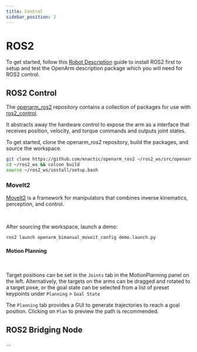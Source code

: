 ```yaml
---
title: Control
sidebar_position: 2
---
```



# ROS2

To get started, follow this [Robot Description](../robot_description) guide to install ROS2 first to setup and test the OpenArm description package which you will need for ROS2 control.

## ROS2 Control

The [openarm_ros2](https://github.com/enactic/openarm_ros2) repository contains a collection of packages for use with [ros2_control](https://control.ros.org/humble/index.html).

It abstracts away the hardware control to expose the arm as a interface that receives position, velocity, and torque commands and outputs joint states.

To get started, clone the openarm_ros2 repository, build the packages, and source the workspace.
```sh
git clone https://github.com/enactic/openarm_ros2 ~/ros2_ws/src/openarm_ros2
cd ~/ros2_ws && colcon build
source ~/ros2_ws/install/setup.bash
```

### MoveIt2

[MoveIt2](https://moveit.picknik.ai/main/index.html) is a framework for manipulators that combines inverse kinematics, perception, and control.

<BlockImage src="software/ros2/bimanual-moveit2.png" alt="MoveIt2 Static" width="65%" />
<br/>

After sourcing the workspace, launch a demo:

```sh
ros2 launch openarm_bimanual_moveit_config demo.launch.py
```

#### Motion Planning

<BlockImage src="software/ros2/bimanual-moveit2-planning.png" alt="MoveIt2 Planning" width="65%" />
<br/>

Target positions can be set in the `Joints` tab in the MotionPlanning panel on the left. Alternatively, the targets on the arms can be dragged and rotated to a target pose, or the goal state can be selected from a list of preset keypoints under `Planning` > `Goal State`

The `Planning` tab provides a GUI to generate trajectories to reach a goal position. Clicking on `Plan` to preview the path is recommended.

## ROS2 Bridging Node

...
